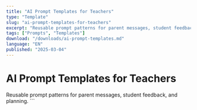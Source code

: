 ```yaml
---
title: "AI Prompt Templates for Teachers"
type: "Template"
slug: "ai-prompt-templates-for-teachers"
excerpt: "Reusable prompt patterns for parent messages, student feedback, and planning."
tags: ["Prompts", "Templates"]
download: "/downloads/ai-prompt-templates.md"
language: "EN"
published: "2025-03-04"
---
```


# AI Prompt Templates for Teachers

Reusable prompt patterns for parent messages, student feedback, and planning.
\`\`\`
